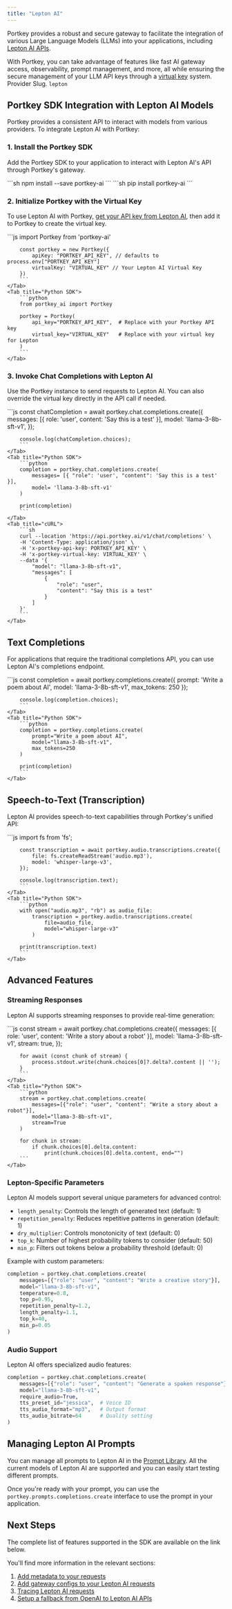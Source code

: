 ```yaml
---
title: "Lepton AI"
---
```


Portkey provides a robust and secure gateway to facilitate the integration of various Large Language Models (LLMs) into your applications, including [Lepton AI APIs](https://www.lepton.ai/docs/guides).

With Portkey, you can take advantage of features like fast AI gateway access, observability, prompt management, and more, all while ensuring the secure management of your LLM API keys through a [virtual key](/product/ai-gateway/virtual-keys) system.
<Note>
Provider Slug. `lepton`
</Note>

## Portkey SDK Integration with Lepton AI Models

Portkey provides a consistent API to interact with models from various providers. To integrate Lepton AI with Portkey:

### 1\. Install the Portkey SDK

Add the Portkey SDK to your application to interact with Lepton AI's API through Portkey's gateway.

<Tabs>
    <Tab title="NodeJS">
        ```sh
        npm install --save portkey-ai
        ```
    </Tab>
    <Tab title="Python">
        ```sh
        pip install portkey-ai
        ```
    </Tab>
</Tabs>

### 2\. Initialize Portkey with the Virtual Key

To use Lepton AI with Portkey, [get your API key from Lepton AI](https://console.lepton.ai/), then add it to Portkey to create the virtual key.

<Tabs>
    <Tab title="NodeJS SDK">
        ```js
        import Portkey from 'portkey-ai'

        const portkey = new Portkey({
            apiKey: "PORTKEY_API_KEY", // defaults to process.env["PORTKEY_API_KEY"]
            virtualKey: "VIRTUAL_KEY" // Your Lepton AI Virtual Key
        })
        ```
    </Tab>
    <Tab title="Python SDK">
        ```python
        from portkey_ai import Portkey

        portkey = Portkey(
            api_key="PORTKEY_API_KEY",  # Replace with your Portkey API key
            virtual_key="VIRTUAL_KEY"   # Replace with your virtual key for Lepton
        )
        ```
    </Tab>
</Tabs>

### 3\. Invoke Chat Completions with Lepton AI

Use the Portkey instance to send requests to Lepton AI. You can also override the virtual key directly in the API call if needed.

<Tabs>
    <Tab title="NodeJS SDK">
        ```js
        const chatCompletion = await portkey.chat.completions.create({
            messages: [{ role: 'user', content: 'Say this is a test' }],
            model: 'llama-3-8b-sft-v1',
        });

        console.log(chatCompletion.choices);
        ```
    </Tab>
    <Tab title="Python SDK">
        ```python
        completion = portkey.chat.completions.create(
            messages= [{ "role": 'user', "content": 'Say this is a test' }],
            model= 'llama-3-8b-sft-v1'
        )

        print(completion)
        ```
    </Tab>
    <Tab title="cURL">
        ```sh
        curl --location 'https://api.portkey.ai/v1/chat/completions' \
        -H 'Content-Type: application/json' \
        -H 'x-portkey-api-key: PORTKEY_API_KEY' \
        -H 'x-portkey-virtual-key: VIRTUAL_KEY' \
        --data '{
            "model": "llama-3-8b-sft-v1",
            "messages": [
                {
                    "role": "user",
                    "content": "Say this is a test"
                }
            ]
        }'
        ```
    </Tab>
</Tabs>

## Text Completions

For applications that require the traditional completions API, you can use Lepton AI's completions endpoint.

<Tabs>
    <Tab title="NodeJS SDK">
        ```js
        const completion = await portkey.completions.create({
            prompt: 'Write a poem about AI',
            model: 'llama-3-8b-sft-v1',
            max_tokens: 250
        });

        console.log(completion.choices);
        ```
    </Tab>
    <Tab title="Python SDK">
        ```python
        completion = portkey.completions.create(
            prompt="Write a poem about AI",
            model="llama-3-8b-sft-v1",
            max_tokens=250
        )

        print(completion)
        ```
    </Tab>
</Tabs>

## Speech-to-Text (Transcription)

Lepton AI provides speech-to-text capabilities through Portkey's unified API:

<Tabs>
    <Tab title="NodeJS SDK">
        ```js
        import fs from 'fs';

        const transcription = await portkey.audio.transcriptions.create({
            file: fs.createReadStream('audio.mp3'),
            model: 'whisper-large-v3',
        });

        console.log(transcription.text);
        ```
    </Tab>
    <Tab title="Python SDK">
        ```python
        with open("audio.mp3", "rb") as audio_file:
            transcription = portkey.audio.transcriptions.create(
                file=audio_file,
                model="whisper-large-v3"
            )

        print(transcription.text)
        ```
    </Tab>
</Tabs>

## Advanced Features

### Streaming Responses

Lepton AI supports streaming responses to provide real-time generation:

<Tabs>
    <Tab title="NodeJS SDK">
        ```js
        const stream = await portkey.chat.completions.create({
            messages: [{ role: 'user', content: 'Write a story about a robot' }],
            model: 'llama-3-8b-sft-v1',
            stream: true,
        });

        for await (const chunk of stream) {
            process.stdout.write(chunk.choices[0]?.delta?.content || '');
        }
        ```
    </Tab>
    <Tab title="Python SDK">
        ```python
        stream = portkey.chat.completions.create(
            messages=[{"role": "user", "content": "Write a story about a robot"}],
            model="llama-3-8b-sft-v1",
            stream=True
        )

        for chunk in stream:
            if chunk.choices[0].delta.content:
                print(chunk.choices[0].delta.content, end="")
        ```
    </Tab>
</Tabs>

### Lepton-Specific Parameters

Lepton AI models support several unique parameters for advanced control:

- `length_penalty`: Controls the length of generated text (default: 1)
- `repetition_penalty`: Reduces repetitive patterns in generation (default: 1)
- `dry_multiplier`: Controls monotonicity of text (default: 0)
- `top_k`: Number of highest probability tokens to consider (default: 50)
- `min_p`: Filters out tokens below a probability threshold (default: 0)

Example with custom parameters:

```python
completion = portkey.chat.completions.create(
    messages=[{"role": "user", "content": "Write a creative story"}],
    model="llama-3-8b-sft-v1",
    temperature=0.8,
    top_p=0.95,
    repetition_penalty=1.2,
    length_penalty=1.1,
    top_k=40,
    min_p=0.05
)
```

### Audio Support

Lepton AI offers specialized audio features:

```python
completion = portkey.chat.completions.create(
    messages=[{"role": "user", "content": "Generate a spoken response"}],
    model="llama-3-8b-sft-v1",
    require_audio=True,
    tts_preset_id="jessica",  # Voice ID
    tts_audio_format="mp3",   # Output format
    tts_audio_bitrate=64      # Quality setting
)
```

## Managing Lepton AI Prompts

You can manage all prompts to Lepton AI in the [Prompt Library](/product/prompt-library). All the current models of Lepton AI are supported and you can easily start testing different prompts.

Once you're ready with your prompt, you can use the `portkey.prompts.completions.create` interface to use the prompt in your application.

## Next Steps

The complete list of features supported in the SDK are available on the link below.

<Card title="SDK" href="/api-reference/portkey-sdk-client">
</Card>

You'll find more information in the relevant sections:

1. [Add metadata to your requests](/product/observability/metadata)
2. [Add gateway configs to your Lepton AI requests](/product/ai-gateway/configs)
3. [Tracing Lepton AI requests](/product/observability/traces)
4. [Setup a fallback from OpenAI to Lepton AI APIs](/product/ai-gateway/fallbacks)
